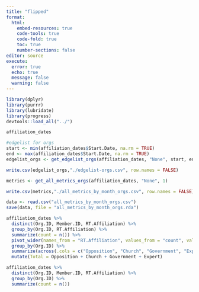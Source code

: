 ```yaml
---
title: "flipped"
format: 
  html:
    embed-resources: true
    code-tools: true
    code-fold: true
    toc: true
    number-sections: false
editor: source
execute: 
  error: true
  echo: true
  message: false
  warning: false
---
```


```r
library(dplyr)
library(purrr)
library(lubridate)
library(progress)
devtools::load_all("../")
```

```r
affiliation_dates
```


```r
#edgelist for orgs
start <- min(affiliation_dates$Start.Date, na.rm = TRUE)
end <- max(affiliation_dates$Start.Date, na.rm = TRUE)
edgelist_orgs <- get_edgelist_orgs(affiliation_dates, "None", start, end, 1)
```

```r
write.csv(edgelist_orgs,"./edgelist-orgs.csv", row.names = FALSE)
```


```r
metrics <- get_all_metrics_orgs(affiliation_dates, "None", 1)
```

```r
write.csv(metrics,"./all_metrics_by_month_orgs.csv", row.names = FALSE)
```

```r
data <- read.csv("all_metrics_by_month_orgs.csv")
save(data, file = "all_metrics_by_month_orgs.rda")
```





```r
affiliation_dates %>%
  distinct(Org.ID, Member.ID, RT.Affiliation) %>%
  group_by(Org.ID, RT.Affiliation) %>%
  summarize(count = n()) %>%
  pivot_wider(names_from = "RT.Affiliation", values_from = "count", values_fill = 0) %>%
  group_by(Org.ID) %>%
  summarize(across(.cols = c("Opposition", "Church", "Government", "Expert"), sum)) %>%
  mutate(Total = Opposition + Church + Government + Expert)
```



```r
affiliation_dates %>%
  distinct(Org.ID, Member.ID, RT.Affiliation) %>%
  group_by(Org.ID) %>%
  summarize(count = n())
```


